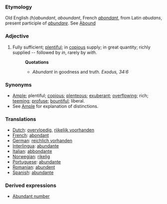 ===Etymology===
Old English ''(h)abundant'', ''aboundant'', French ''[[abondant]]'', from Latin ''abudans'', present participle of ''[[abundare]]''. See [[Abound]]
===Adjective===
#Fully sufficient; [[plentiful]]; in [[copious]] supply; in great quantity; richly supplied -- followed by ''in'', rarely by ''with''.
#:'''Quotations'''
#:*''Abundant'' in goodness and truth. ''Exodus, 34:6''

===Synonyms===
*[[Ample]]; plentiful; [[copious]]; [[plenteous]]; [[exuberant]]; [[overflowing]]; rich; [[teeming]]; [[profuse]]; [[bountiful]]; liberal. 
*See [[Ample]] for explanation of distinctions.

===Translations===
*[[Dutch]]: [[overvloedig]], [[rijkelijk voorhanden]]
*[[French]]: [[abondant]]
*[[German]]: [[reichlich vorhanden]]
*[[Interlingua]]: [[abundante]]
*[[Italian]]: [[abbondante]]
*[[Norwegian]]: [[rikelig]]
*[[Portuguese]]: [[abundante]]
*[[Romanian]]: [[abundent]]
*[[Spanish]]: [[abundante]]

===Derived expressions===
*[[Abundant number]]